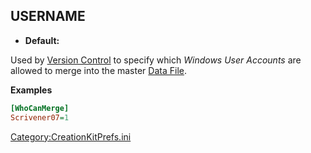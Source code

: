 <onlyinclude>
== USERNAME ==
* '''Default:''' <Code></Code>

Used by [[Version Control]] to specify which ''Windows User Accounts'' are allowed to merge into the master [[Data File]].

'''Examples'''
<source lang="ini">
[WhoCanMerge]
Scrivener07=1
</Source>
</onlyinclude>


[[Category:CreationKitPrefs.ini]]